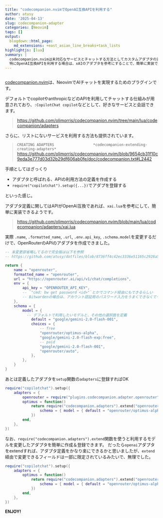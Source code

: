 ```yaml
---
title: "codecompanion.nvimでOpenAI互換APIを利用する"
author: atusy
date: '2025-04-13'
slug: codecompanion-adapter
categories: [Neovim]
tags: []
output:
  blogdown::html_page:
    md_extensions: +east_asian_line_breaks+task_lists
highlightjs: [lua]
summary: |
  codecompanion.nvimは未対応なサービスとチャットする方法としてカスタムアダプタの定義・登録があります。
  特にOpenAI互換APIを利用する場合は、xAIのアダプタを参考にすることで、簡単に実装できます。
---
```


```r
```

[codecompanion.nvim]: https://github.com/olimorris/codecompanion.nvim

[codecompanion.nvim]は、NeovimでAIチャットを実現するためのプラグインです。

デフォルトでcopilotやanthropicなどのAPIを利用してチャットする仕組みが用意されており、`:CopilotChat copilot`などとして、好きなサービスと会話できます。

> <https://github.com/olimorris/codecompanion.nvim/tree/main/lua/codecompanion/adapters>

さらに、リストにないサービスを利用する方法も提供されています。

> `CREATING ADAPTERS                  *codecompanion-extending-creating-adapters*`
> <https://github.com/olimorris/codecompanion.nvim/blob/9654cb31f10c9eda3e777d03d32b29df606ab0fe/doc/codecompanion.txt#L2442>

手順としてはざっくり

- アダプタと呼ばれる、APIの利用方法の定義を作成する
- `require("copilotchat").setup({...})`でアダプを登録する

といった感じ。

アダプタ定義に関してはAPIがOpenAI互換であれば、`xai.lua`を参考にして、簡単に実装できるようです。

> <https://github.com/olimorris/codecompanion.nvim/blob/main/lua/codecompanion/adapters/xai.lua>

実際 `.name`, `.formatted_name`, `.url`, `.env.api_key`, `.schema.model`を変更するだけで、OpenRouterのAPIのアダプタを作成できました。

```lua
-- 未変更部省略してるので完全版は以下を参照
-- https://github.com/atusy/dotfiles/blob/8736ff4c42ec3336e51165c2928a59bd2c9268b7/dot_config/nvim/lua/plugins/codecompanion/adapter/openrouter.lua

return {
	name = "openrouter",
	formatted_name = "openrouter",
	url = "https://openrouter.ai/api/v1/chat/completions",
	env = {
		api_key = "OPENROUTER_API_KEY",
		-- `"cmd: bw get password <id>"`とかでコマンド経由にもできるらしい
		-- Bitwardenの場合は、アカウント認証用のパスワード入力をうまくできなくて一旦断念
	},
	schema = {
		model = {
		  -- デフォルトで利用したいモデルと、その他の選択肢を定義
			default = "google/gemini-2.0-flash-001",
			choices = {
				-- free
				"openrouter/optimus-alpha",
				"google/gemini-2.0-flash-exp:free",
				-- paid
				"google/gemini-2.0-flash-001",
				"openrouter/auto",
			},
		},
	}
}
```

あとは定義したアダプタを`setup`関数の`adapters`に登録すればOK

``` lua
require("copilotchat").setup({
	adapters = {
		openrouter = require("plugins.codecompanion.adapter.openrouter"), -- モジュール名は例
		optimus = function()
			return require("codecompanion.adapters").extend("openrouter", {
				schema = { model = { default = "openrouter/optimus-alpha" } },
			})
		end,
	},
})
```

なお、`require("codecompanion.adapters").extend`関数を使うと利用するモデルを変更したアダプタを簡単に作成＆登録できます。
だったら`openai`アダプタをextendすれば、アダプタ定義をかなり楽にできるかと思いましたが、`extend`経由で変更できるフィールドは一部に限定されているみたいで、無理でした。

``` lua
require("copilotchat").setup({
	adapters = {
		optimus = function()
			return require("codecompanion.adapters").extend("openrouter", {
				schema = { model = { default = "openrouter/optimus-alpha" } },
			})
		end,
	},
})
```

**ENJOY!**
